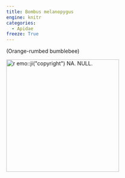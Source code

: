 ```yaml
---
title: Bombus melanopygus
engine: knitr
categories:
  - Apidae
freeze: True
---
```

(Orange-rumbed bumblebee)

[![`r emo::ji("copyright")` NA. NULL.](/files/no_bee.png){height=300}](NA)
